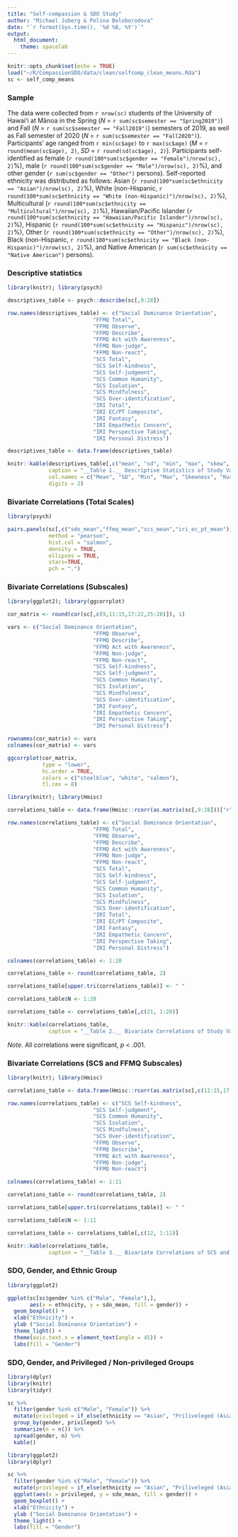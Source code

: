 ```yaml
---
title: "Self-compassion & SDO Study"
author: "Michael Juberg & Polina Beloborodova"
date: "`r format(Sys.time(), '%d %B, %Y')`"
output:
  html_document:
    theme: spacelab
---
```


```r
knitr::opts_chunk$set(echo = TRUE)
load("~/R/CompassionSDO/data/clean/selfcomp_clean_means.Rda")
sc <- self_comp_means
```

### Sample

The data were collected from `r nrow(sc)` students of the University of Hawaiʻi at Mānoa in the Spring (*N* = `r sum(sc$semester == "Spring2019")`) and Fall (*N* = `r sum(sc$semester == "Fall2019")`) semesters of 2019, as well as Fall semester of 2020 (*N* = `r sum(sc$semester == "Fall2020")`). Participants' age ranged from `r min(sc$age)` to `r max(sc$age)` (*M* = `r round(mean(sc$age), 2)`, *SD* = `r round(sd(sc$age), 2)`). Participants self-identified as female (`r round(100*sum(sc$gender == "Female")/nrow(sc), 2)`%), male (`r round(100*sum(sc$gender == "Male")/nrow(sc), 2)`%), and other gender (`r sum(sc$gender == "Other")` persons). Self-reported ethnicity was distributed as follows: Asian (`r round(100*sum(sc$ethnicity == "Asian")/nrow(sc), 2)`%), White (non-Hispanic, `r round(100*sum(sc$ethnicity == "White (non-Hispanic)")/nrow(sc), 2)`%), Multicultural (`r round(100*sum(sc$ethnicity == "Multicultural")/nrow(sc), 2)`%), Hawaiian/Pacific Islander (`r round(100*sum(sc$ethnicity == "Hawaiian/Pacific Islander")/nrow(sc), 2)`%), Hispanic (`r round(100*sum(sc$ethnicity == "Hispanic")/nrow(sc), 2)`%), Other (`r round(100*sum(sc$ethnicity == "Other")/nrow(sc), 2)`%), Black (non-Hispanic, `r round(100*sum(sc$ethnicity == "Black (non-Hispanic)")/nrow(sc), 2)`%), and Native American (`r sum(sc$ethnicity == "Native American")` persons).

### Descriptive statistics

```r
library(knitr); library(psych)

descriptives_table <- psych::describe(sc[,9:28])

row.names(descriptives_table) <- c("Social Dominance Orientation",
                           "FFMQ Total",
                           "FFMQ Observe",
                           "FFMQ Describe",
                           "FFMQ Act with Awareness",
                           "FFMQ Non-judge",
                           "FFMQ Non-react",
                           "SCS Total",
                           "SCS Self-kindness",
                           "SCS Self-judgment",
                           "SCS Common Humanity",
                           "SCS Isolation",
                           "SCS Mindfulness",
                           "SCS Over-identification",
                           "IRI Total",
                           "IRI EC/PT Composite",
                           "IRI Fantasy",
                           "IRI Empathetic Concern",
                           "IRI Perspective Taking",
                           "IRI Personal Distress")

descriptives_table <- data.frame(descriptives_table)

knitr::kable(descriptives_table[,c("mean", "sd", "min", "max", "skew", "kurtosis")],
             caption = "__Table 1.__ Descriptive Statistics of Study Varibles",
             col.names = c("Mean", "SD", "Min", "Max", "Skewness", "Kurtosis"),
             digits = 2)
```

### Bivariate Correlations (Total Scales)

```r
library(psych)

pairs.panels(sc[,c("sdo_mean","ffmq_mean","scs_mean","iri_ec_pt_mean")], 
             method = "pearson",
             hist.col = "salmon",
             density = TRUE,
             ellipses = TRUE,
             stars=TRUE,
             pch = ".")
```


### Bivariate Correlations (Subscales)

```r
library(ggplot2); library(ggcorrplot)

cor_matrix <- round(cor(sc[,c(9,11:15,17:22,25:28)]), 1)

vars <- c("Social Dominance Orientation",
                           "FFMQ Observe",
                           "FFMQ Describe",
                           "FFMQ Act with Awareness",
                           "FFMQ Non-judge",
                           "FFMQ Non-react",
                           "SCS Self-kindness",
                           "SCS Self-judgment",
                           "SCS Common Humanity",
                           "SCS Isolation",
                           "SCS Mindfulness",
                           "SCS Over-identification",
                           "IRI Fantasy",
                           "IRI Empathetic Concern",
                           "IRI Perspective Taking",
                           "IRI Personal Distress")

rownames(cor_matrix) <- vars
colnames(cor_matrix) <- vars

ggcorrplot(cor_matrix,
           type = "lower",
           hc.order = TRUE,
           colors = c("steelblue", "white", "salmon"),
           tl.cex = 8)

```

```r
library(knitr); library(Hmisc)

correlations_table <- data.frame(Hmisc::rcorr(as.matrix(sc[,9:28]))["r"])

row.names(correlations_table) <- c("Social Dominance Orientation",
                           "FFMQ Total",
                           "FFMQ Observe",
                           "FFMQ Describe",
                           "FFMQ Act with Awareness",
                           "FFMQ Non-judge",
                           "FFMQ Non-react",
                           "SCS Total",
                           "SCS Self-kindness",
                           "SCS Self-judgment",
                           "SCS Common Humanity",
                           "SCS Isolation",
                           "SCS Mindfulness",
                           "SCS Over-identification",
                           "IRI Total",
                           "IRI EC/PT Composite",
                           "IRI Fantasy",
                           "IRI Empathetic Concern",
                           "IRI Perspective Taking",
                           "IRI Personal Distress")

colnames(correlations_table) <- 1:20

correlations_table <- round(correlations_table, 2)

correlations_table[upper.tri(correlations_table)] <- " "

correlations_table$N <- 1:20

correlations_table <- correlations_table[,c(21, 1:20)]

knitr::kable(correlations_table,
             caption = "__Table 2.__ Bivariate Correlations of Study Varibles")
```
*Note.* All correlations were significant, *p* < .001.

### Bivariate Correlations (SCS and FFMQ Subscales)

```r
library(knitr); library(Hmisc)

correlations_table <- data.frame(Hmisc::rcorr(as.matrix(sc[,c(11:15,17:22)]))["r"])

row.names(correlations_table) <- c("SCS Self-kindness",
                           "SCS Self-judgment",
                           "SCS Common Humanity",
                           "SCS Isolation",
                           "SCS Mindfulness",
                           "SCS Over-identification",
                           "FFMQ Observe",
                           "FFMQ Describe",
                           "FFMQ Act with Awareness",
                           "FFMQ Non-judge",
                           "FFMQ Non-react")

colnames(correlations_table) <- 1:11

correlations_table <- round(correlations_table, 2)

correlations_table[upper.tri(correlations_table)] <- " "

correlations_table$N <- 1:11

correlations_table <- correlations_table[,c(12, 1:11)]

knitr::kable(correlations_table,
             caption = "__Table 3.__ Bivariate Correlations of SCS and FFMQ Subscales")
```

### SDO, Gender, and Ethnic Group

```r
library(ggplot2)

ggplot(sc[sc$gender %in% c("Male", "Female"),],
       aes(x = ethnicity, y = sdo_mean, fill = gender)) +
  geom_boxplot() +
  xlab("Ethnicity") +
  ylab ("Social Dominance Orientation") +
  theme_light() +
  theme(axis.text.x = element_text(angle = 45)) +
  labs(fill = "Gender")

```

### SDO, Gender, and Privileged / Non-privileged Groups

```r
library(dplyr)
library(knitr)
library(tidyr)

sc %>%
  filter(gender %in% c("Male", "Female")) %>% 
  mutate(privileged = if_else(ethnicity == "Asian", "Priliveleged (Asian)", "Non-privileged")) %>%
  group_by(gender, privileged) %>%
  summarize(n = n()) %>%
  spread(gender, n) %>%
  kable()
```

```r
library(ggplot2)
library(dplyr)

sc %>%
  filter(gender %in% c("Male", "Female")) %>% 
  mutate(privileged = if_else(ethnicity == "Asian", "Priliveleged (Asian)", "Non-privileged")) %>%
  ggplot(aes(x = privileged, y = sdo_mean, fill = gender)) +
  geom_boxplot() +
  xlab("Ethnicity") +
  ylab ("Social Dominance Orientation") +
  theme_light() +
  labs(fill = "Gender")

```
